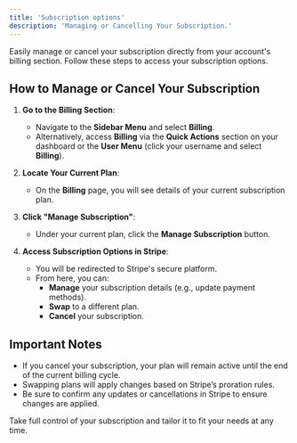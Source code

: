 ```yaml
---
title: 'Subscription options'
description: 'Managing or Cancelling Your Subscription.'
---
```


Easily manage or cancel your subscription directly from your account's billing section. Follow these steps to access your subscription options.

## How to Manage or Cancel Your Subscription

1. **Go to the Billing Section**:
   - Navigate to the **Sidebar Menu** and select **Billing**.
   - Alternatively, access **Billing** via the **Quick Actions** section on your dashboard or the **User Menu** (click your username and select **Billing**).

2. **Locate Your Current Plan**:
   - On the **Billing** page, you will see details of your current subscription plan.

3. **Click "Manage Subscription"**:
   - Under your current plan, click the **Manage Subscription** button.

4. **Access Subscription Options in Stripe**:
   - You will be redirected to Stripe's secure platform.
   - From here, you can:
     - **Manage** your subscription details (e.g., update payment methods).
     - **Swap** to a different plan.
     - **Cancel** your subscription.

## Important Notes

- If you cancel your subscription, your plan will remain active until the end of the current billing cycle.
- Swapping plans will apply changes based on Stripe’s proration rules.
- Be sure to confirm any updates or cancellations in Stripe to ensure changes are applied.

Take full control of your subscription and tailor it to fit your needs at any time.